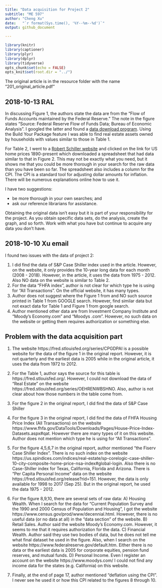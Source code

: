 ```yaml
---
title: "Data acquisition for Project 2"
subtitle: "ME 597"
author: "Cheng Xu"
date:   "`r format(Sys.time(), '%Y--%m--%d')`"
output: github_document

---
```


```r
library(knitr)
library(captioner)
library(plyr)
library(dplyr)
library(tidyverse)
opts_chunk$set(echo = FALSE)
opts_knit$set(root.dir = "../")
```


The original article is in the resource folder with the name "201_original_article.pdf"

##  2018-10-13 RAL

In discussing Figure 1, the authors state the data are from the "Flow of Funds Accounts maintained by the Federal Reserve." The note in the figure states "Source: Federal Reserve Flow of Funds Data; Bureau of Economic Analysis". I googled the latter and found a [data download program](https://www.federalreserve.gov/datadownload/Choose.aspx?rel=Z1). Using the Build Your Package feature I was able to find real estate assets owned by households with values similar to those in Table 1. 

For Table 2, I went to a [Robert Schiller website](http://www.econ.yale.edu/~shiller/data.htm) and clicked on the link for US home prices 1890-present which downloaded a spreadsheet that had data similar to that in Figure 2. This may not be exactly what you need, but it shows me that you could be more thorough in your search for the raw data than you have been so far. The spreadsheet also includes a column for the CPI. The CPI is a standard tool for adjusting dollar amounts for inflation. There will be numerous explanations online how to use it. 

I have two suggestions: 

- be more thorough in your own searches; and 
- ask our reference librarians for assistance. 

Obtaining the original data isn't easy but it is part of your responsibility for the project. As you obtain specific data sets, do the analysis, create the graph, and so forth. Work with what you have but continue to acquire any data you don't have. 



## 2018-10-10  Xu email

I found two issues with the data of project 2:

1.	I did find the data of S&P Case Shiller index used in the article. However, on the website, it only provides the 10-year long data for each month (2008 - 2018). However, in the article, it uses the data from 1975 - 2012. Also NO data on the website is similar to Table 2.
2.	For the data "FHFA index", author is not clear for which type he is using for "All Transactions". On the official website, it has many types.
3.	Author does not suggest where the Figure 1 from and NO such source printed in Table 1 from GOOGLE search. However, find similar data but not exact data for Table 1 and Figure 1 from google search.
4.	Author mentioned other data are from Investment Company Institute and "Moody’s Economy.com" and "Moodys .com". However, no such data on the website or getting them requires authorization or something else.






## Problem with the data acquisition part

1. The website https://fred.stlouisfed.org/series/CPGDPAI is a possible website for the data of the figure 1 in the original report. However, it is not quarterly and the earliest data is 2005 while in the original article, it uses the data from 1972 to 2012. 

1. For the Table 1, author says the source for this table is https://fred.stlouisfed.org/. However, I could not download the data of "Real Estate" on the website https://fred.stlouisfed.org/series/OEHRENWBSHNO. Also, author is not clear about how those numbers in the table come from.

2. For the figure 2 in the original report, I did find the data of S&P Case Shiller

3. For the figure 3 in the original report, I did find the data of FHFA Housing Price Index (All Transactions) on the website https://www.fhfa.gov/DataTools/Downloads/Pages/House-Price-Index-Datasets.aspx#qat. However there are many types of it on this website. Author does not mention which type he is using for "All Transactions".

4. For the figure 4,5,6,7 in the original report, author mentioned "the Fiserv Case Shiller Index". There is no such index on the website https://us.spindices.com/indices/real-estate/sp-corelogic-case-shiller-10-city-composite-home-price-nsa-index#global-login. Also there is no Case-Shiller index for Texas, California, Florida and Arizona. There is "Per Capita Personal Income" data on the website https://fred.stlouisfed.org/release?rid=151. However, the data is only available for 1998 to 2017 (Sep 25). But in the original report, he used the data 1975 - 2012.

5. For the figure 8,9,10, there are several sets of raw data: A) Housing Wealth. When I search for the data for "Current Population Survey and the 1990 and
2000 Census of Population and Housing", I got the website https://www.census.gov/prod/www/decennial.html. However, there is no useful data (or no data at all) in the "data section" of the website. B) Retail Sales. Author said the website Moody’s Economy.com. However, it seems to me that it requires authorization for the data. C) Financial Wealth. Author said they use two bodies of data, but he does not tell me what final dataset he used in the figure. Also, when I search on the website https://www.federalreserve.gov/default.htm. Either there is no data or the earliest data is 2005 for corporate equities, pension fund reserves, and mutual funds. D) Personal Income. Even I register an account on the website https://www.moodys.com/ I could not find any income data for the states (e.g. California) on this website. 

6. Finally, at the end of page 17, author mentioned "deflation using the CPI". I never see he used it or how this CPI related to the figures 8 through 10. 



